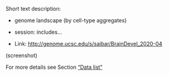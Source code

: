 Short text description: 

- genome landscape (by cell-type aggregates)

- session: includes... 

- Link: [http://genome.ucsc.edu/s/saibar/BrainDevel_2020-04](http://genome.ucsc.edu/s/saibar/BrainDevel_2020-04)

(screenshot)
<!-- ![screenshot](img/scope_ss.png) -->

For more details see Section ["Data list"](http:...)
